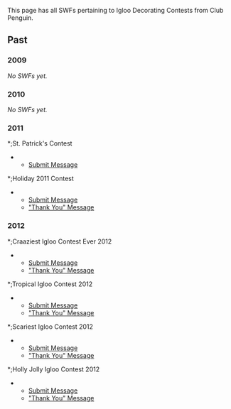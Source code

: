 

This page has all SWFs pertaining to Igloo Decorating Contests from Club Penguin.

==Past==
===2009===
''No SWFs yet.''
===2010===
''No SWFs yet.''

===2011===
*;St. Patrick's Contest
**[[Media:ContestMar2011.swf|Submit Message]]
*;Halloween 2011 Contest
**[[Media:Halloween2011Contest.swf|Submit Message]]
**[[Media:Halloween2011ContestThanks.swf|"Thank You" Message]]

*;Holiday 2011 Contest
**[[Media:Holiday2011Contest.swf|Submit Message]]
**[[Media:Holiday2011ContestThanks.swf|"Thank You" Message]]

===2012===
*;Craaziest Igloo Contest Ever 2012
**[[Media:CraaziestIgloo2012Contest.swf|Submit Message]]
**[[Media:CraaziestIgloo2012ContestThanks.swf|"Thank You" Message]]

*;Tropical Igloo Contest 2012
**[[Media:TropicalIglooContest2012Contest.swf|Submit Message]]
**[[Media:TropicalIglooContest2012ContestThanks.swf|"Thank You" Message]]

*;Scariest Igloo Contest 2012
**[[Media:IglooAssetsContest Oct2012.swf|Submit Message]]
**[[Media:IglooAssetsContestThanks Oct2012.swf|"Thank You" Message]]

*;Holly Jolly Igloo Contest 2012
**[[Media:IglooAssetsContestDec2012.swf|Submit Message]]
**[[Media:IglooAssetsContestThanksDec2012.swf|"Thank You" Message]]